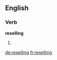 ==English==

===Verb===
'''reselling'''

# {{third-person singular of|[[resell]]}}

[[de:reselling]]
[[fr:reselling]]